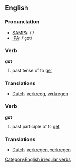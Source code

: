==English==

=== Pronunciation ===
*[[w:SAMPA|SAMPA]]: /'/
*[[w:IPA|IPA]]: /'gɒt/

=== Verb ===
'''got'''
# past tense of to [[get]]

=== Translations ===
*[[Dutch]]: [[verkreeg]], [[verkregen]]

=== Verb ===
'''got'''
# past participle of to [[get]]

=== Translations ===
*[[Dutch]]: [[verkregen]], [[verkregen]]

[[Category:English irregular verbs]]